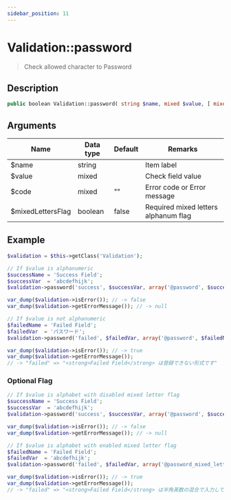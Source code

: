 ```yaml
---
sidebar_position: 11
---
```


# Validation::password

> Check allowed character to Password

## Description

```php
public boolean Validation::password( string $name, mixed $value, [ mixed $code = '', boolean $mixedLettersFlag = false ] )
```

## Arguments

| Name | Data type | Default | Remarks |
| --- | --- | --- | --- |
| $name | string |  | Item label |
| $value | mixed |  | Check field value |
| $code | mixed | "" | Error code or Error message |
| $mixedLettersFlag | boolean | false | Required mixed letters alphanum flag |

## Example

```php title="Controller"
$validation = $this->getClass('Validation');

// If $value is alphanumeric
$successName = 'Success Field';
$successVar  = 'abcdefhijk';
$validation->password('success', $successVar, array('@password', $successName));

var_dump($validation->isError()); // -> false
var_dump($validation->getErrorMessage()); // -> null

// If $value is not alphanumeric
$failedName = 'Failed Field';
$failedVar  = 'パスワード';
$validation->password('failed', $failedVar, array('@password', $failedName));

var_dump($validation->isError()); // -> true
var_dump($validation->getErrorMessage());
// -> "failed" => "<strong>Failed Field</strong> は登録できない形式です"
```

### Optional Flag

```php title="Controller"
// If $value is alphabet with disabled mixed letter flag
$successName = 'Success Field';
$successVar  = 'abcdefhijk';
$validation->password('success', $successVar, array('@password', $successName));

var_dump($validation->isError()); // -> false
var_dump($validation->getErrorMessage()); // -> null

// If $value is alphabet with enabled mixed letter flag
$failedName = 'Failed Field';
$failedVar  = 'abcdefhijk';
$validation->password('failed', $failedVar, array('@password_mixed_letters', $failedName), true);

var_dump($validation->isError()); // -> true
var_dump($validation->getErrorMessage());
// -> "failed" => "<strong>Failed Field</strong> は半角英数の混合で入力してください"
```
